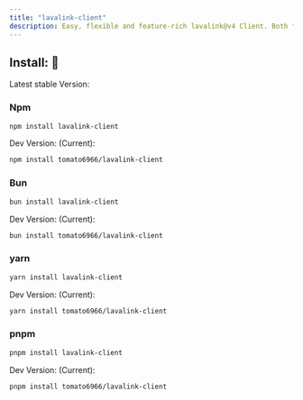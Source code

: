 ---
title: "lavalink-client"
description: Easy, flexible and feature-rich lavalink@v4 Client. Both for Beginners and Proficients."
---



## Install: 🎉

Latest stable Version: <Version />



### Npm

```bash
npm install lavalink-client
```

Dev Version: (Current):

```bash
npm install tomato6966/lavalink-client
```


### Bun

```bash
bun install lavalink-client
```

Dev Version: (Current):

```bash
bun install tomato6966/lavalink-client
```


### yarn

```bash
yarn install lavalink-client
```

Dev Version: (Current):

```bash
yarn install tomato6966/lavalink-client
```


### pnpm

```bash
pnpm install lavalink-client
```

Dev Version: (Current):

```bash
pnpm install tomato6966/lavalink-client
```
